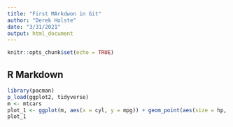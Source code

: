 ```yaml
---
title: "First MArkdwon in Git"
author: "Derek Holste"
date: "3/31/2021"
output: html_document
---
```


```r
knitr::opts_chunk$set(echo = TRUE)
```

## R Markdown
```r
library(pacman)
p_load(ggplot2, tidyverse)
m <- mtcars
plot_1 <- ggplot(m, aes(x = cyl, y = mpg)) + geom_point(aes(size = hp, color = qsec),alpha = .2)
plot_1
```

